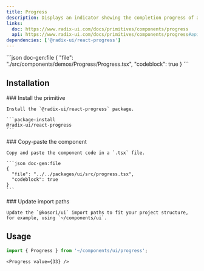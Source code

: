 ```yaml
---
title: Progress
description: Displays an indicator showing the completion progress of a task, typically displayed as a progress bar.
links:
  doc: https://www.radix-ui.com/docs/primitives/components/progress
  api: https://www.radix-ui.com/docs/primitives/components/progress#api-reference
dependencies: ['@radix-ui/react-progress']
---
```


<ComponentPreview name='progress'>
```json doc-gen:file
{
  "file": "./src/components/demos/Progress/Progress.tsx",
  "codeblock": true
}
```
</ComponentPreview>

## Installation

<Steps>

  <Step>
    ### Install the primitive
    
    Install the `@radix-ui/react-progress` package.

    ```package-install
    @radix-ui/react-progress
    ```

  </Step>
    
  <Step>
    ### Copy-paste the component
    
    Copy and paste the component code in a `.tsx` file.

    ```json doc-gen:file
    {
      "file": "../../packages/ui/src/progress.tsx",
      "codeblock": true
    }
    ```

  </Step>

  <Step>
    ### Update import paths

    Update the `@kosori/ui` import paths to fit your project structure, for example, using `~/components/ui`.

  </Step>

</Steps>

## Usage

```ts
import { Progress } from '~/components/ui/progress';
```

```tsx
<Progress value={33} />
```
